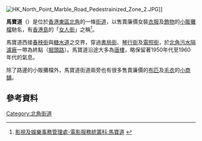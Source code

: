 {{Coord|22.2917|114.1994|display=title}}
{{Infobox Hong Kong Road
|   中文街道名稱    =  馬寶道
|   英文街道名稱    =  Marble Road
|   圖片        =  File:Marble Road 201808.jpg
|   圖片說明    =  北角馬寶道
|   路段總長度  =  0.53
|   車速限制    =  
|   行車線數量  =  單線單程
|   所在地區    =  [[東區_(香港)|東區]][[北角|北角]]
|   起點        =  [[糖水道|糖水道]]/[[春秧街|春秧街]]
|   終點        =  [[香港海關|香港海關]]總部大樓,[[英皇道遊樂場|英皇道遊樂場]]
|   道路命名日期    = 1937年9月24日<ref>{{cite web|url=http://www.hk-place.com/view.php?id=342|title=道路及鐵路－三十年代命名道路|last=  |first=  |coauthors=|date=2012|publisher= 香港地方網站|accessdate=2012-08-04}}</ref>
|   通車日期    =
}}
[[File:HK_North_Point_Marble_Road_Pedestrainized_Zone_2.JPG|thumb]]]]
{{commonscat|Marble Road}}

'''馬寶道'''（{{lang-en|Marble Road}}）是位於[[香港|香港]][[東區_(香港)|東區]][[北角|北角]]的一條[[街道|街道]]，以售賣廉價女裝[[衣服|衣服]]及[[飾物|飾物]]的[[小販|小販]][[攤販|攤檔]]馳名，有[[香港島|香港島]]的「[[女人街|女人街]]」之稱<ref>[http://www.fso-tela.gov.hk/accessibility/chi/locations_details.cfm?Photo_Num=00473 影視及娛樂事務管理處-電影服務統籌科:馬寶道] {{webarchive|url=https://web.archive.org/web/20071107220526/http://www.fso-tela.gov.hk/accessibility/chi/locations_details.cfm?Photo_Num=00473 |date=2007-11-07 }}</ref>。


馬寶道西接[[春秧街|春秧街]]與[[糖水道|糖水道]]之交界，穿過[[書局街|書局街]]、[[琴行街|琴行街]]及[[電照街|電照街]]，於[[北角污水隔濾廠|北角污水隔濾廠]]一帶為終點（[[掘頭路|掘頭路]]）。馬寶道沿途大多為[[唐樓|唐樓]]，略保留著1950年代至1960年代的氣息。

除了路邊的小販攤檔外，馬寶道街道兩旁也有很多售賣廉價的[[布匹|布匹]]及[[毛衣|毛衣]]的[[個體戶|小商舖]]。



==參考資料==
<div class="references-small">
<references />
</div>

{{HK-road-stub}}

[[Category:北角街道|Category:北角街道]]